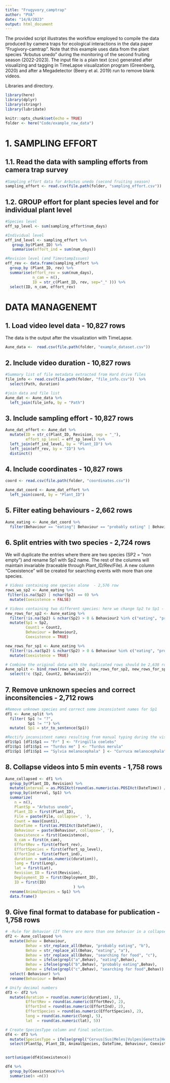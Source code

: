 ```yaml
---
title: "Frugyvory_camptrap"
author: "PVA"
date: "14/8/2023"
output: html_document
---
```

The provided script illustrates the workflow employed to compile the data produced by camera traps for ecological interactions in the data paper "Frugivory-camtrap". Note that this example uses data from the plant species "Arbutus unedo" during the monitoring of the second fruiting season (2022-2023). The input file is a plain text (csv) generated after visualizing and tagging in TimeLapse visualization program (Greenberg, 2020) and after a Megadetector (Beery et al. 2019) run to remove blank videos.   


Libraries and directory.
```r
library(here)
library(dplyr)
library(stringr)
library(lubridate)

knitr::opts_chunk$set(echo = TRUE)
folder <- here("Code/example_raw_data")
```

# 1. SAMPLING EFFORT 
## 1.1. Read the data with sampling efforts from camera trap survey
```r
#Sampling effort data for Arbutus unedo (second fruiting season)
sampling_effort <- read.csv(file.path(folder, "sampling_effort.csv"))
```

## 1.2. GROUP effort for plant species level and for individual plant level 
```r
#Species level
eff_sp_level <- sum(sampling_effort$num_days)

#Individual level  
eff_ind_level <- sampling_effort %>%
   group_by(Plant_ID) %>%
   summarise(effort_ind = sum(num_days))

#Revision level (and TimestampIssues)
eff_rev <- data.frame(sampling_effort %>%
  group_by (Plant_ID, rev) %>%
  summarise(effort_rev = sum(num_days),
            n_cam = n(), 
            ID = str_c(Plant_ID, rev, sep="_" ))) %>% 
  select(ID, n_cam, effort_rev)
```

# DATA MANAGENEMT
## 1. Load video level data                             - 10,827 rows 
The data is the output after the visualization with TimeLapse.
```r
Aune_data <-  read.csv(file.path(folder, "example_dataset.csv"))
```

## 2. Include video duration                            - 10,827 rows
```r
#Summary list of file metadata extracted from Hard drive files
file_info <- read.csv(file.path(folder, "file_info.csv"))  %>%
  select(Path, duration)

#join data and file list
Aune_dat <- Aune_data %>%
  left_join(file_info, by = "Path")
```

## 3. Include sampling effort                           - 10,827 rows 
```r
Aune_dat_effort <- Aune_dat %>%
  mutate(ID = str_c(Plant_ID, Revision, sep = "_"),
         effort_sp_level = eff_sp_level) %>%
  left_join(eff_ind_level, by = "Plant_ID") %>%
  left_join(eff_rev, by = "ID") %>%
  distinct()
```

## 4. Include coordinates                               - 10,827 rows
```r
coord <- read.csv(file.path(folder, "coordinates.csv"))

Aune_dat_coord <- Aune_dat_effort %>%
  left_join(coord, by = "Plant_ID")
```

## 5. Filter eating behaviours                          - 2,662 rows 
```r
Aune_eating <- Aune_dat_coord %>%
  filter(Behaviour == "eating"| Behaviour == "probably eating" | Behaviour == "searching for food")
```

## 6. Split entries with two species                    - 2,724 rows
We will duplicate the entries where there are two species (SP2 = "non empty") and rename Sp1 with Sp2 name. The rest of the columns will maintain invariable (traceable through Plant_ID/Rev/File). A new column "Coexistence" will be created for searching events with more than one species.
```r
# Videos containing one species alone  - 2,576 row
rows_wo_sp2 <- Aune_eating %>%
 filter(is.na(Sp2) | nchar(Sp2) == 0) %>%
  mutate(Coexistence = FALSE)

# Videos containing two different species: here we change Sp2 to Sp1 - 62 rows (Duplicate rows based on Sp2 and Behaviour2 conditions) 
new_rows_for_sp2 <- Aune_eating %>%
  filter(!is.na(Sp2) & nchar(Sp2) > 0 & Behaviour2 %in% c("eating", "probably eating", "searching for food")) %>%
  mutate(Sp1 = Sp2,
         Count1 = Count2,
         Behaviour = Behaviour2,
         Coexistence = TRUE)

new_rows_for_sp1 <- Aune_eating %>%
  filter(!is.na(Sp2) & nchar(Sp2) > 0 & Behaviour %in% c("eating", "probably eating", "searching for food")) %>%
  mutate(Coexistence = TRUE)

# Combine the original data with the duplicated rows should be 2,638 rows
Aune_split <- bind_rows(rows_wo_sp2 , new_rows_for_sp2, new_rows_for_sp1) %>%
  select(!c (Sp2, Count2, Behaviour2)) 
```

## 7. Remove unknown species and correct inconsitencies - 2,712 rows
```r
#Remove unknown species and correct some inconsistent names for Sp1
df1 <- Aune_split %>%
  filter( Sp1 != "?", 
          Sp1 != "") %>%
  mutate( Sp1 = str_to_sentence(Sp1))

#Rectify inconsistent names resulting from manual typing during the visualization process.  
df1$Sp1 [df1$Sp1 == "Fr" ] <- "Fringilla coelebs"
df1$Sp1 [df1$Sp1 == "Turdus me" ] <- "Turdus merula"
df1$Sp1 [df1$Sp1 == "Sylvia melanocephala" ] <- "Curruca melanocephala"
```

## 8. Collapse videos into 5 min events                 - 1,758 rows
```r
Aune_collapsed <- df1 %>%
  group_by(Plant_ID, Revision) %>%
  mutate(interval = as.POSIXct(round(as.numeric(as.POSIXct(DateTime)) / (60*5)) * (60*5), origin="1970-01-01")) %>%
  group_by(interval, Sp1) %>%
  summarize( 
    n = n(),
    PlantSp = "Arbutus unedo",
    Plant_ID = first(Plant_ID),
    File = paste(File, collapse=', '),
    Count = max(Count1),
    DateTime = first(as.POSIXct(DateTime)),
    Behaviour = paste(Behaviour, collapse=', '),
    Coexistence = first(Coexistence),
    N_cam = first(n_cam),
    EffortRev = first(effort_rev),
    EffortSpecies = first(effort_sp_level),
    EffortInd = first(effort_ind),
    duration = sum(as.numeric(duration)),
    long = first(Long),
    lat = first(Lat),
    Revision_ID = first(Revision),
    Deployment_ID = first(Deployment_ID),
    ID = first(ID)
                              ) %>%
  rename(AnimalSpecies = Sp1) %>%
  data.frame()
```

## 9. Give final format to database for publication     - 1,758 rows
```r
# -Rule for Behavior (If there are more than one behavior in a collapsed event we choose the alternative according to the following order: 1. eating > 2. prob. eating > 3. searching for food)
df2 <- Aune_collapsed %>%
  mutate(Behav = Behaviour,
         Behav = str_replace_all(Behav, "probably eating", "b"),
         Behav = str_replace_all(Behav, "eating", "a"),
         Behav = str_replace_all(Behav, "searching for food", "c"),
         Behav = ifelse(grepl("a",Behav), "eating",Behav),
         Behav = ifelse(grepl("b",Behav), "probably eating",Behav),
         Behav = ifelse(grepl("c",Behav), "searching for food",Behav)) %>%
  select(-Behaviour) %>%
  rename(Behaviour = Behav)

# Unify decimal numbers
df3 <- df2 %>%
  mutate(duration = round(as.numeric(duration), 1),
         EffortRev = round(as.numeric(EffortRev), 2),
         EffortInd = round(as.numeric(EffortInd), 2), 
         EffortSpecies = round(as.numeric(EffortSpecies), 2),
         long = round(as.numeric(long), 5),
         lat  = round(as.numeric(lat), 5))

# Create SpeciesType column and final selection.
df4 <- df3 %>%
  mutate(SpeciesType = ifelse(grepl("Cervus|Sus|Meles|Vulpes|Genetta|Herpestes", AnimalSpecies, ignore.case = TRUE), "Mammal", "Bird")) %>%
  select(PlantSp, Plant_ID, AnimalSpecies, DateTime, Behaviour, Coexistence, N_cam, EffortRev, EffortSpecies, EffortInd, duration, long, lat, SpeciesType)


sort(unique(df4$Coexistence))

df4 %>%
  group_by(Coexistence)%>%
  summarise(n =n())

```





